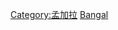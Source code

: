 {{Catnav|頁面分類|地理|国家|按國家分類|各國地理}}
{{Catnav|頁面分類|地理|国家|亚洲国家|孟加拉}}
{{Catnav|頁面分類|各種主題的頁面分類|按國家分類|各國地理}}
{{Commons_category}}

[[Category:孟加拉|Category:孟加拉]]
[[Category:南亚地理|Bangal]]
